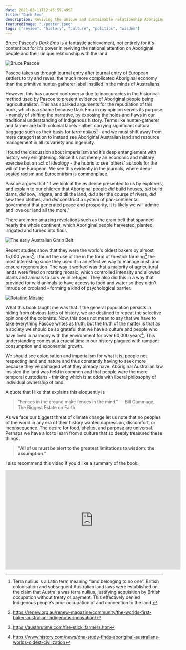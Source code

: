 ```yaml
---
date: 2021-08-11T12:45:59.499Z
title: "Dark Emu"
description: Reviving the unique and sustainable relationship Aboriginal people had with the land
featuredimage: "./poster.jpeg"
tags: ["review", "history", "culture", "politics", "wisdom"] 
---
```


Bruce Pascoe's *Dark Emu* is a fantastic achievement, not entirely for it's content but for it's power in reviving the national attention on Aboriginal people and their unique relationship with the land. 

![Bruce Pascoe](./poster.jpeg "Bruce Pascoe")

Pascoe takes us through journal entry after journal entry of European settlers to try and reveal the much more complicated Aboriginal economy than the primitive hunter-gatherer label instilled in the minds of Australians. 

However, this has caused controversy due to inaccuracies in the historical method used by Pascoe to present evidence of Aboriginal people being 'agriculturalists'. This has sparked arguments for the repudiation of this book, which is a shame because Dark Emu in my opinion serves its purpose - namely of shifting the narrative, by exposing the holes and flaws in our traditional understanding of Indigenous history. Terms like hunter-gatherer and farmer are both colonial labels - albeit carrying significant cultural baggage such as their basis for *terra nullius*[^1] - and we must shift away from mere categorisation to instead see Aboriginal Australian land and resource management in all its variety and ingenuity.

I found the discussion about imperialism and it's deep entanglement with history very enlightening. Since it's not merely an economic and military exercise but an act of ideology - the hubris to see 'others' as tools for the will of the European. We see this evidently in the journals, where deep-seated racism and Eurocentrism is commonplace.

Pascoe argues that "if we look at the evidence presented to us by explorers, and explain to our children that Aboriginal people *did* build houses, *did* build dams, *did* sow, irrigate, and till the land, *did* alter the course of rivers, *did* sew their clothes, and *did* construct a system of pan-continental government that generated peace and prosperity, it is likely we will admire and love our land all the more."

There are more amazing revelations such as the grain belt that spanned nearly the whole continent, which Aboriginal people harvested, planted, irrigated and turned into flour.

![The early Australian Grain Belt](./grain-belt.jpg "The early Australian Grain Belt")

Recent studies show that they were the world's oldest bakers by almost 15,000 years[^2]. I found the use of fire in the form of firestick farming[^3] the most interesting since they used it in an effective way to manage bush and ensure regeneration. The way it worked was that a majority of agricultural lands were fired on rotating mosaic, which controlled intensity and allowed plants and animals to survive in refuges. They also did this in a way that provided for wild animals to have access to food and water so they didn't intrude on cropland - forming a kind of psychological barrier. 

[![Rotating Mosiac](./mosiac.png "Credits Cogito")](https://www.youtube.com/watch?v=Ska2fpueDLA)

What this book taught me was that if the general population persists in hiding from obvious facts of history, we are destined to repeat the selective opinions of the colonists. Now, this does not mean to say that we have to take everything Pascoe writes as truth, but the truth of the matter is that as a society we should be so grateful that we have a culture and people who have lived in harmony with the environment for over 60,000 years[^4]. This understanding comes at a crucial time in our history plagued with rampant consumption and exponential growth. 

We should see colonisation and imperialism for what it is, people not respecting land and nature and thus constantly having to seek more because they've damaged what they already have. Aboriginal Australian law insisted the land was held in common and that people were the mere temporal custodians - thinking which is at odds with liberal philosophy of individual ownership of land. 

A quote that I like that explains this eloquently is 

> "Fences in the ground make fences in the mind."
>  ― Bill Gammage, The Biggest Estate on Earth 

As we face our biggest threat of climate change let us note that no peoples of the world in any era of their history wanted oppression, discomfort, or inconsequence. The desire for food, shelter, and purpose are universal. Perhaps we have a lot to learn from a culture that so deeply treasured these things. 

> **"All of us must be alert to the greatest limitations to wisdom: the assumption."**

I also recommend this video if you'd like a summary of the book.

<iframe 
src="https://www.youtube.com/embed/Ska2fpueDLA?ecver=1&amp;iv_load_policy=1&amp;rel=0&amp;yt:stretch=16:9&amp;autohide=1&amp;color=red&amp;width=560&amp;width=560"
allowFullScreen="allowFullScreen"
width="560"
height="315"
allowtransparency="true"
frameBorder="0"> 
  <div> 
    <a id = "xhflih37" href = "https://downloadyou.tube"> at this website </a>
    </div><div> 
    <a id = "xhflih37" href = "https://downloadyou.tube"> Downloading YouTube videos</a>
  </div> 
</iframe>

[^1]: Terra nullius is a Latin term meaning “land belonging to no one”. British colonisation and subsequent Australian land laws were established on the claim that Australia was terra nullius, justifying acquisition by British occupation without treaty or payment. This effectively denied Indigenous people’s prior occupation of and connection to the land.
[^2]: https://renew.org.au/renew-magazine/community/the-worlds-first-baker-australian-indigenous-innovation/
[^3]: https://austhrutime.com/fire-stick_farmers.htm
[^4]: https://www.history.com/news/dna-study-finds-aboriginal-australians-worlds-oldest-civilization

